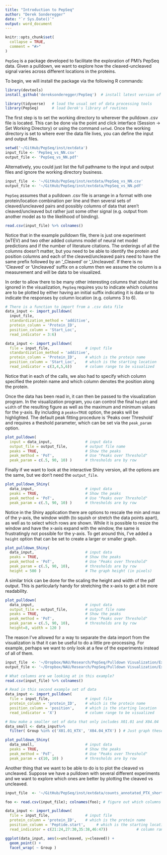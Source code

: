 ```yaml
---
title: "Introduction to PepSeq"
author: "Derek Sonderegger"
date: "`r Sys.Date()`"
output: word_document
---
```


```r
knitr::opts_chunk$set(
  collapse = TRUE,
  comment = "#>"
)
```

`PepSeq` is a package developed to facilitate the exploration of PMI's PepSeq data.  Given a pulldown, we want to explore how the cleaved-uncleaved signal varies across different locations in the proteins. 

To begin, we will install the package via the following R commands:
```r
library(devtools)
install_github('dereksonderegger/PepSeq')  # install latest version of Derek's PepSeq tools
```
```r
library(tidyverse)   # load the usual set of data processing tools
library(PepSeq)      # load Derek's library of routines
```

The first step is to set the working directory to wherever the pulldown .csv file is located.  This can be done via the point and click interface (Session -> Set Working Directory) or using the command `setwd`.  Once the working directory is set to where ever the data file lives, you can define the input and output files.
```r
setwd('~/GitHub/PepSeq/inst/extdata')
input_file <- 'PepSeq_vs_NN.csv'
output_file <- 'PepSeq_vs_NN.pdf'
```


Alternatively, you could just list the full pathname to the input and output files and ignore the working directory business. 
```r
input_file  <- '~/GitHub/PepSeq/inst/extdata/PepSeq_vs_NN.csv'
output_file <- '~/GitHub/PepSeq/inst/extdata/PepSeq_vs_NN.pdf'
```


`PepSeq` assumes that a pulldown .csv file is arrange in a format with one protein/location combination
per line and then several sets of cleaved/uncleaved pairs and possibly columns of data that aren't cleaved/uncleaved but rather just some other signal (e.g. output from another model as to the likelihood of binding).

```r
read.csv(input_file) %>% colnames()
```

Notice that in the example pulldown file, there is just one experiment (wTEV) and two other added columns model of neural net model predictions and if the number of literature citations.  The orderings of all the columns doesn't matter, but you need to be able to identify the protein and position columns and each of the cleaved/uncleaved pairs need to have the same prefix followed by an '_Cleaved' or '_Uncleaved'.  If there is no 'Cleaved' or 'Uncleaved' suffix on a column then we assume the column is a measurement and will be data to be visualized.

In order to allow there to be many other interesting columns that should be ignored in the visualization, `PepSeq` requires you to indicate which columns are to be plotted by either having an initial suffix indicating it is data or to indicate the responses by column location (e.g. columns 3 to 6).

```r
# There is a function to import from a .csv data file
data_input <- import_pulldown(
  input_file, 
  standardization_method = 'additive',
  protein_column = 'Protein_ID', 
  position_column = 'Start_Loc',
  read_indicator = 3:6)
```



```r
data_input <- import_pulldown(
  file = input_file,                # input file
  standardization_method = 'additive',
  protein_column = 'Protein_ID',    # which is the protein name
  position_column = 'Start_Loc',    # which is the starting location
  read_indicator = c(3,4,5,6))      # column range to be visualized
```

Notice that in each of the calls, we also had to specify which column specified the protein name and which column denotes the position along the protein.

Once the data has been read in, it can then be passed to the visualization program. In the visualization program, you can control the final `height` and `width` of the resulting figure as well as the maximum and minimum values for the y-axis. By including a `peaks=TRUE` option, the peaks will be highlighted.  The default peak fitting procedure is 'Peaks over Threshold' and requires a theshold parameter, which can be set via the `peak_param` option.


```r
plot_pulldown( 
  input = data_input,               # input data
  output_file = output_file,        # output file name
  peaks = TRUE,                     # Show the peaks
  peak_method = 'PoT',              # Use "Peaks over Threshold"
  peak_param = c(.5, 90, 10) )      # thresholds are by row 

```


Finally if we want to look at the interactive Shiny version, all the options are the same, but we don't need the `output_file`.

```r
plot_pulldown_Shiny( 
  data_input,                       # input data
  peaks = TRUE,                     # Show the peaks
  peak_method = 'PoT',              # Use "Peaks over Threshold"
  peak_param = c(.5, 90, 10) )      # thresholds are by row 
```

Notice in the Shiny application there are options to rescale the min and max of the y-axis, the window width (to squish or stretch the data points apart), as well as to select which rows are shown.  While it is possible to resize the window and have the x-axis expand with the window, the same is frustratingly not possible for the y-axis. To get around this, I've added a `height` option that can be set to create a larger or smaller graph. 

```r
plot_pulldown_Shiny( 
  data_input,                       # input data
  peaks = TRUE,                     # Show the peaks
  peak_method = 'PoT',              # Use "Peaks over Threshold"
  peak_param = c(.5, 90, 10),       # thresholds are by row 
  height = 500 )                    # The graph height (in pixels)
```

A similar trick can be done for the scaling the height and width of the pdf output. This is particularly handy for stretching the x-axis to get a bit more readability.

```r
plot_pulldown( 
  data_input,                       # input data
  output_file = output_file,        # output file name
  peaks = TRUE,                     # Show the peaks
  peak_method = 'PoT',              # Use "Peaks over Threshold"
  peak_param = c(.5, 90, 10),       # thresholds are by row 
  height=8, width = 120 )
```


The reason I've allowed for a way to separate the data import from the visualization
is that it can be useful to do a little pre-processing.  For example, perhaps we want
to only look at a few of the experiments instead of all of them.

```r
input_file  <- '~/Dropbox/NAU/Research/PepSeq/Pulldown Visualization/Example_SeveralRows_3-27.csv'
output_file <- '~/Dropbox/NAU/Research/PepSeq/Pulldown Visualization/Example_SeveralRows_3-27.pdf'

# What columns are we looking at in this example?
read.csv(input_file) %>% colnames()
```

```r
# Read in this second example set of data
data_input <- import_pulldown(
  file = input_file,                # input file
  protein_column = 'protein_ID',    # which is the protein name
  position_column = 'position',     # which is the starting location
  read_indicator = 'X')             # column range to be visualized

# Now make a smaller set of data that only includes X01.01 and X04.04
data_small <- data_input%>%
  filter( Group %in% c('X01.01_KTX', 'X04.04_KTX') ) # Just graph these!
```


```r
plot_pulldown_Shiny( 
  data_small,                       # input data
  peaks = TRUE,                     # Show the peaks
  peak_method = 'PoT',              # Use "Peaks over Threshold"
  peak_param = c(10, 10) )          # thresholds are by row 
```


Another thing that we want to be able to do is to plot the cleaved vs uncleaved.  Suppose we have
a pulldown with several different experiments and we want to explore which ones are better by plotting
the cleaved vs uncleaved.

```r
input_file  <- '~/GitHub/PepSeq/inst/extdata/counts_annotated_PTX_short.csv'

foo <- read.csv(input_file); colnames(foo); # figure out which columns to use

data_input <- import_pulldown(
  file = input_file,                # input file
  protein_column = 'protein_ID',    # which is the protein name
  position_column = 'Peptide.start',     # which is the starting location
  read_indicator = c(21:24,27:30,35:38,46:47))             # column range to be visualized

ggplot(data_input, aes(x=uncleaved, y=cleaved)) +
  geom_point() +
  facet_wrap( ~ Group )

```

